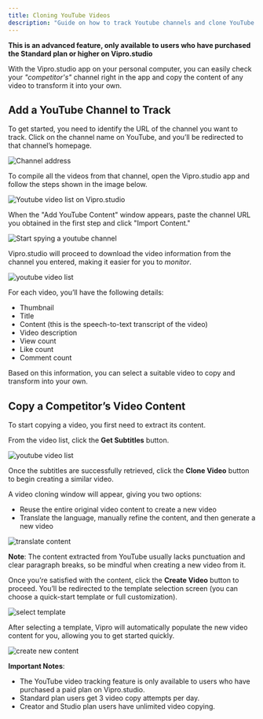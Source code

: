 ```yaml
---
title: Cloning YouTube Videos  
description: "Guide on how to track Youtube channels and clone YouTube videos"  
---  
```


**This is an advanced feature, only available to users who have purchased the Standard plan or higher on Vipro.studio**  

With the Vipro.studio app on your personal computer, you can easily check your _"competitor's"_ channel right in the app and copy the content of any video to transform it into your own.  

## Add a YouTube Channel to Track  

To get started, you need to identify the URL of the channel you want to track. Click on the channel name on YouTube, and you’ll be redirected to that channel’s homepage.  

<img  
  src='/en/images/usage/spy-channels/spy-channels-1.jpeg'  
  alt='Channel address'  
  className='rounded-lg'  
/>  

To compile all the videos from that channel, open the Vipro.studio app and follow the steps shown in the image below.  

<img  
  src='/en/images/usage/spy-channels/spy-channels-2.jpeg'  
  alt='Youtube video list on Vipro.studio'  
  className='rounded-lg'  
/>  

When the "Add YouTube Content" window appears, paste the channel URL you obtained in the first step and click "Import Content."  

<img  
  src='/en/images/usage/spy-channels/spy-channels-3.jpeg'  
  alt='Start spying a youtube channel'  
  className='rounded-lg'  
/>  

Vipro.studio will proceed to download the video information from the channel you entered, making it easier for you to _monitor_.  

<img  
  src='/en/images/usage/spy-channels/spy-channels-4.jpeg'  
  alt='youtube video list'  
  className='rounded-lg'  
/>  

For each video, you’ll have the following details:  
* Thumbnail  
* Title  
* Content (this is the speech-to-text transcript of the video)  
* Video description  
* View count  
* Like count  
* Comment count  

Based on this information, you can select a suitable video to copy and transform into your own.  

## Copy a Competitor’s Video Content  

To start copying a video, you first need to extract its content.  

From the video list, click the **Get Subtitles** button.  

<img  
  src='/en/images/usage/spy-channels/spy-channels-5.jpeg'  
  alt='youtube video list'  
  className='rounded-lg'  
/>  

Once the subtitles are successfully retrieved, click the **Clone Video** button to begin creating a similar video.  

A video cloning window will appear, giving you two options:  

* Reuse the entire original video content to create a new video  
* Translate the language, manually refine the content, and then generate a new video  

<img  
  src='/en/images/usage/spy-channels/spy-channels-6.jpeg'  
  alt='translate content'  
  className='rounded-lg'  
/>  

**Note**: The content extracted from YouTube usually lacks punctuation and clear paragraph breaks, so be mindful when creating a new video from it.  

Once you’re satisfied with the content, click the **Create Video** button to proceed. You’ll be redirected to the template selection screen (you can choose a quick-start template or full customization).  

<img  
  src='/en/images/usage/spy-channels/spy-channels-7.jpeg'  
  alt='select template'  
  className='rounded-lg'  
/>  

After selecting a template, Vipro will automatically populate the new video content for you, allowing you to get started quickly.  

<img  
  src='/en/images/usage/spy-channels/spy-channels-8.jpeg'  
  alt='create new content'  
  className='rounded-lg'  
/>  

**Important Notes**:  
* The YouTube video tracking feature is only available to users who have purchased a paid plan on Vipro.studio.  
* Standard plan users get 3 video copy attempts per day.  
* Creator and Studio plan users have unlimited video copying. 